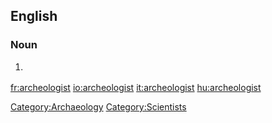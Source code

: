 ==English==

===Noun===
{{en-noun}}

# {{context|mainly|US}} {{alternative spelling of|[[archaeologist]]}}

[[Category:Archaeology]]
[[Category:Scientists]]

[[fr:archeologist]]
[[io:archeologist]]
[[it:archeologist]]
[[hu:archeologist]]